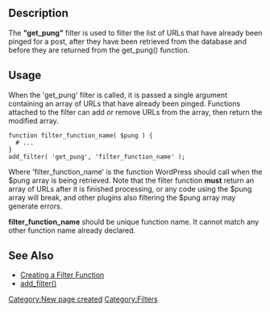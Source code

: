 ==Description==
The <b>"get_pung"</b> filter is used to filter the list of URLs that have already been pinged for a post, after they have been retrieved from the database and before they are returned from the get_pung() function.

==Usage==

When the 'get_pung' filter is called, it is passed a single argument containing an array of URLs that have already been pinged. Functions attached to the filter can add or remove URLs from the array, then return the modified array.

<pre>
function filter_function_name( $pung ) {
  # ...
}
add_filter( 'get_pung', 'filter_function_name' );
</pre>

Where 'filter_function_name' is the function WordPress should call when the $pung array is being retrieved. Note that the filter function <b>must</b> return an array of URLs after it is finished processing, or any code using the $pung array will break, and other plugins also filtering the $pung array may generate errors.

'''filter_function_name''' should be unique function name. It cannot match any other function name already declared.

==See Also==
* [[Plugin_API#Create_a_Filter_Function|Creating a Filter Function]]
* [[Function_Reference/add_filter|add_filter()]]

[[Category:New page created]]
[[Category:Filters]]